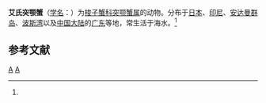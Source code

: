 {{Speciesbox
| taxon = Libystes edwardsi
| binomial_authority = (Alcock, 1900)<ref name='id11629'>{{cite web| url =http://www.bioinfo.cn/db05/BjdwSpecies.php?action=view&id=11629| title =艾氏突颚蟹| work =《中国动物物种编目数据库》| publisher =中国科学院微生物研究所| author =中国科学院动物研究所| accessdate =2009-04-28| deadurl =yes| archiveurl =https://web.archive.org/web/20160305022504/http://www.bioinfo.cn/db05/BjdwSpecies.php?action=view&id=11629| archivedate =2016-03-05}}</ref>
}}

'''艾氏突颚蟹'''（[[学名|学名]]：{{lang|la|''Libystes edwardsi''}}）为[[梭子蟹科|梭子蟹科]][[突颚蟹属|突颚蟹属]]的动物。分布于[[日本|日本]]、[[印尼|印尼]]、[[安达曼群岛|安达曼群岛]]、[[波斯湾|波斯湾]]以及[[中国大陆|中国大陆]]的[[广东|广东]]等地，常生活于海水。<ref name='id11629'/>

== 参考文献 ==
{{reflist}}

{{螃蟹小作品}}

{{Taxonbar}}
[[Category:1900年描述的动物|A]]
[[Category:突颚蟹属|A]]